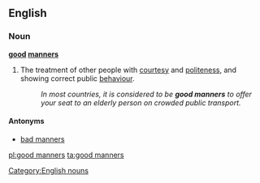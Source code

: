 ==English==

===Noun===
'''[[good]] [[manners]]''' {{pluralonly}}

# The treatment of other people with [[courtesy]] and [[politeness]], and showing correct public [[behaviour]].
#:''In most countries, it is considered to be '''good manners''' to offer your seat to an elderly person on crowded public transport.''

====Antonyms====
*[[bad manners]]

[[Category:English nouns]]

[[pl:good manners]]
[[ta:good manners]]